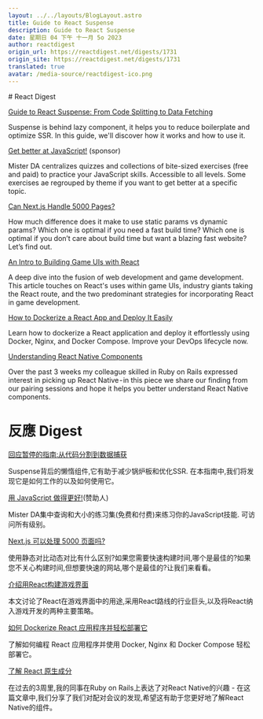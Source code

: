 ```yaml
---
layout: ../../layouts/BlogLayout.astro
title: Guide to React Suspense
description: Guide to React Suspense
date: 星期日 04 下午 十一月 5o 2023
author: reactdigest
origin_url: https://reactdigest.net/digests/1731
origin_site: https://reactdigest.net/digests/1731
translated: true
avatar: /media-source/reactdigest-ico.png
---
```



<Reference client:only="react" title="Guide to React Suspense" url="https://reactdigest.net/digests/1731" />

<Detail client:only="react">
	# React Digest

[Guide to React Suspense: From Code Splitting to Data Fetching](https://reactdigest.net/link/16524/a24eb3ef-556d-456e-a6a4-25de0a1cd63b/email)

Suspense is behind lazy component, it helps you to reduce boilerplate and optimize SSR. In this guide, we'll discover how it works and how to use it.

[Get better at JavaScript!](https://reactdigest.net/link/16525/a24eb3ef-556d-456e-a6a4-25de0a1cd63b/email) (sponsor)

Mister DA centralizes quizzes and collections of bite-sized exercises (free and paid) to practice your JavaScript skills. Accessible to all levels. Some exercises ae regrouped by theme if you want to get better at a specific topic.

[Can Next.js Handle 5000 Pages?](https://reactdigest.net/link/16526/a24eb3ef-556d-456e-a6a4-25de0a1cd63b/email)

How much difference does it make to use static params vs dynamic params? Which one is optimal if you need a fast build time? Which one is optimal if you don’t care about build time but want a blazing fast website? Let’s find out.

[An Intro to Building Game UIs with React](https://reactdigest.net/link/16527/a24eb3ef-556d-456e-a6a4-25de0a1cd63b/email)

A deep dive into the fusion of web development and game development. This article touches on React's uses within game UIs, industry giants taking the React route, and the two predominant strategies for incorporating React in game development.

[How to Dockerize a React App and Deploy It Easily](https://reactdigest.net/link/16528/a24eb3ef-556d-456e-a6a4-25de0a1cd63b/email)

Learn how to dockerize a React application and deploy it effortlessly using Docker, Nginx, and Docker Compose. Improve your DevOps lifecycle now.

[Understanding React Native Components](https://reactdigest.net/link/16529/a24eb3ef-556d-456e-a6a4-25de0a1cd63b/email)

Over the past 3 weeks my colleague skilled in Ruby on Rails expressed interest in picking up React Native - in this piece we share our finding from our pairing sessions and hope it helps you better understand React Native components.


</Detail>

# 反應 Digest

[回应暂停的指南:从代码分割到数据捕获](https://reactdigest.net/link/16524/a24eb3ef-556d-456e-a6a4-25de0a1cd63b/email)

Suspense背后的懒惰组件,它有助于减少锅炉板和优化SSR. 在本指南中,我们将发现它是如何工作的以及如何使用它。

[用 JavaScript 做得更好!](https://reactdigest.net/link/16525/a24eb3ef-556d-456e-a6a4-25de0a1cd63b/email)(赞助人)

Mister DA集中查询和大小的练习集(免费和付费)来练习你的JavaScript技能. 可访问所有级别。

[Next.js 可以处理 5000 页面吗?](https://reactdigest.net/link/16526/a24eb3ef-556d-456e-a6a4-25de0a1cd63b/email)

使用静态对比动态对比有什么区别?如果您需要快速构建时间,哪个是最佳的?如果您不关心构建时间,但想要快速的网站,哪个是最佳的?让我们来看看。

[介绍用React构建游戏界面](https://reactdigest.net/link/16527/a24eb3ef-556d-456e-a6a4-25de0a1cd63b/email)

本文讨论了React在游戏界面中的用途,采用React路线的行业巨头,以及将React纳入游戏开发的两种主要策略。

[如何 Dockerize React 应用程序并轻松部署它](https://reactdigest.net/link/16528/a24eb3ef-556d-456e-a6a4-25de0a1cd63b/email)

了解如何编程 React 应用程序并使用 Docker, Nginx 和 Docker Compose 轻松部署它。

[了解 React 原生成分](https://reactdigest.net/link/16529/a24eb3ef-556d-456e-a6a4-25de0a1cd63b/email)

在过去的3周里,我的同事在Ruby on Rails上表达了对React Native的兴趣 - 在这篇文章中,我们分享了我们对配对会议的发现,希望这有助于您更好地了解React Native的组件。


